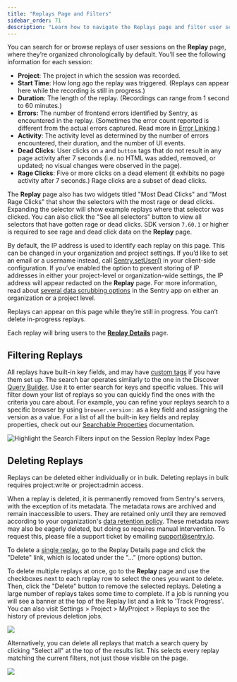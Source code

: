 ```yaml
---
title: "Replays Page and Filters"
sidebar_order: 71
description: "Learn how to navigate the Replays page and filter user sessions that meet specific conditions."
---
```


<Include name="session-replay-web-report-bug.mdx" />

You can search for or browse replays of user sessions on the **Replay** page, where they’re organized chronologically by default. You’ll see the following information for each session:

- **Project**: The project in which the session was recorded.
- **Start Time**: How long ago the replay was triggered. (Replays can appear here while the recording is still in progress.)
- **Duration**: The length of the replay. (Recordings can range from 1 second to 60 minutes.)
- **Errors:** The number of frontend errors identified by Sentry, as encountered in the replay. (Sometimes the error count reported is different from the actual errors captured. Read more in [Error Linking](/platform-redirect/?next=/session-replay/#error-linking).)
- **Activity**: The activity level as determined by the number of errors encountered, their duration, and the number of UI events.
- **Dead Clicks**: User clicks on `a` and `button` tags that do not result in any page activity after 7 seconds (i.e. no HTML was added, removed, or updated; no visual changes were observed in the page).
- **Rage Clicks**: Five or more clicks on a dead element (it exhibits no page activity after 7 seconds.) Rage clicks are a subset of dead clicks.

The **Replay** page also has two widgets titled "Most Dead Clicks" and "Most Rage Clicks" that show the selectors with the most rage or dead clicks. Expanding the selector will show example replays where that selector was clicked. You can also click the "See all selectors" button to view all selectors that have gotten rage or dead clicks. SDK version `7.60.1` or higher is required to see rage and dead click data on the **Replay** page.

By default, the IP address is used to identify each replay on this page. This can be changed in your organization and project settings. If you’d like to set an email or a username instead, call [Sentry.setUser()](/platform-redirect/?next=/enriching-events/identify-user) in your client-side configuration. If you’ve enabled the option to prevent storing of IP addresses in either your project-level or organization-wide settings, the IP address will appear redacted on the **Replay** page. For more information, read about [several data scrubbing options](/security-legal-pii/scrubbing/server-side-scrubbing/) in the Sentry app on either an organization or a project level.

Replays can appear on this page while they’re still in progress. You can’t delete in-progress replays.

Each replay will bring users to the [**Replay Details**](/product/explore/session-replay/web/replay-details/) page.

## Filtering Replays

All replays have built-in key fields, and may have [custom tags](/platform-redirect/?next=/enriching-events/tags/) if you have them set up. The search bar operates similarly to the one in the Discover [Query Builder](/product/explore/discover-queries/query-builder/#filter-by-search-conditions). Use it to enter search for keys and specific values. This will filter down your list of replays so you can quickly find the ones with the criteria you care about. For example, you can refine your replays search to a specific browser by using `browser.version:` as a key field and assigning the version as a value. For a list of all the built-in key fields and replay properties, check out our [Searchable Properties](/concepts/search/searchable-properties/session-replay/) documentation.

![Highlight the Search Filters input on the Session Replay Index Page](./img/replay-index-filtering.png)

## Deleting Replays

Replays can be deleted either individually or in bulk. Deleting replays in bulk requires project:write or project:admin access.

When a replay is deleted, it is permanently removed from Sentry's servers, with the exception of its metadata. The metadata rows are archived and remain inaccessible to users. They are retained only until they are removed according to your organization's [data retention policy](https://sentry.io/security/#data-retention). These metadata rows may also be eagerly deleted, but doing so requires manual intervention. To request this, please file a support ticket by emailing support@sentry.io.

To delete a [single replay](/product/explore/session-replay/web/replay-details/#delete-replays), go to the Replay Details page and click the "Delete" link, which is located under the "..." (more options) button.

To delete multiple replays at once, go to the **Replay** page and use the checkboxes next to each replay row to select the ones you want to delete. Then, click the "Delete" button to remove the selected replays. Deleting a large number of replays takes some time to complete. If a job is running you will see a banner at the top of the Replay list and a link to 'Track Progress'. You can also visit Settings > Project > MyProject > Replays to see the history of previous deletion jobs.

![](./img/replay-index-delete-visible.png)

Alternatively, you can delete all replays that match a search query by clicking "Select all" at the top of the results list. This selects every replay matching the current filters, not just those visible on the page.

![](./img/replay-index-delete-all.png)
